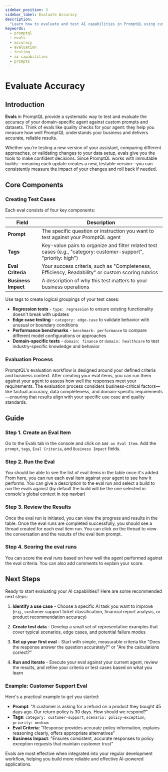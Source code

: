 ```yaml
---
sidebar_position: 3
sidebar_label: Evaluate Accuracy
description:
  "Learn how to evaluate and test AI capabilities in PromptQL using custom prompts and evaluation frameworks."
keywords:
  - promptql
  - evals
  - accuracy
  - evaluation
  - testing
  - ai capabilities
  - prompts
---
```



# Evaluate Accuracy

## Introduction

**Evals** in PromptQL provide a systematic way to test and evaluate the accuracy of your domain-specific agent against
custom prompts and datasets. Think of evals like quality checks for your agent: they help you measure how well PromptQL
understands your business and delivers accurate, reliable results.

Whether you're testing a new version of your assistant, comparing different approaches, or validating changes to your
data setup, evals give you the tools to make confident decisions. Since PromptQL works with immutable builds—meaning
each update creates a new, testable version—you can consistently measure the impact of your changes and roll back if
needed.

## Core Components

### Creating Test Cases

Each eval consists of four key components:

| Field               | Description                                                                                                      |
| ------------------- | ---------------------------------------------------------------------------------------------------------------- |
| **Prompt**          | The specific question or instruction you want to test against your PromptQL agent                                |
| **Tags**            | Key-value pairs to organize and filter related test cases (e.g., "category: customer-support", "priority: high") |
| **Eval Criteria**   | Your success criteria, such as "Completeness, Efficiency, Readability" or custom scoring rubrics                 |
| **Business Impact** | A description of why this test matters to your business operations                                               |

Use tags to create logical groupings of your test cases:

- **Regression tests** - `type: regression` to ensure existing functionality doesn't break with updates
- **Edge case testing** - `category: edge-case` to validate behavior with unusual or boundary conditions
- **Performance benchmarks** - `benchmark: performance` to compare different model configurations or approaches
- **Domain-specific tests** - `domain: finance` or `domain: healthcare` to test industry-specific knowledge and behavior

### Evaluation Process

PromptQL's evaluation workflow is designed around your defined criteria and business context. After creating your eval
items, you can run them against your agent to assess how well the responses meet your requirements. The evaluation
process considers business-critical factors—like factual accuracy, data completeness, and domain-specific
requirements—ensuring that results align with your specific use case and quality standards.

## Guide

### Step 1. Create an Eval Item

Go to the Evals tab in the console and click on `Add an Eval Item`. Add the `prompt`, `tags`, `Eval Criteria`, and
`Business Impact` fields.

<Thumbnail src="/img/evals/eval-1.png" alt="Adding an eval item in the console." />

### Step 2. Run the Eval

You should be able to see the list of eval items in the table once it's added. From here, you can run each eval item
against your agent to see how it performs. You can give a description to the eval run and select a build to run the
evals against (by default the build will be the one selected in console's global context in top navbar)

<Thumbnail src="/img/evals/eval-3.png" alt="Running an eval item in the console." />

### Step 3. Review the Results

Once the eval run is initiated, you can view the progress and results in the table. Once the eval runs are completed
successfully, you should see a thread created for each eval item run. You can click on the thread to view the
conversation and the results of the eval item prompt.

<Thumbnail src="/img/evals/eval-4.png" alt="Eval results in the console." />

### Step 4. Scoring the eval runs

You can score the eval runs based on how well the agent performed against the eval criteria. You can also add comments
to explain your score.

<Thumbnail src="/img/evals/eval-5.png" alt="Scoring eval runs in the console." />

## Next Steps

Ready to start evaluating your AI capabilities? Here are some recommended next steps:

1. **Identify a use case** - Choose a specific AI task you want to improve (e.g., customer support ticket
   classification, financial report analysis, or product recommendation accuracy)

2. **Create test data** - Develop a small set of representative examples that cover typical scenarios, edge cases, and
   potential failure modes

3. **Set up your first eval** - Start with simple, measurable criteria like "Does the response answer the question
   accurately?" or "Are the calculations correct?"

4. **Run and iterate** - Execute your eval against your current agent, review the results, and refine your criteria or
   test cases based on what you learn

### Example: Customer Support Eval

Here's a practical example to get you started:

- **Prompt**: "A customer is asking for a refund on a product they bought 45 days ago. Our return policy is 30 days. How
  should we respond?"
- **Tags**: `category: customer-support`, `scenario: policy-exception`, `priority: medium`
- **Eval Criteria**: "Response provides accurate policy information, explains reasoning clearly, offers appropriate
  alternatives"
- **Business Impact**: "Ensures consistent, accurate responses to policy exception requests that maintain customer
  trust"

Evals are most effective when integrated into your regular development workflow, helping you build more reliable and
effective AI-powered applications.

